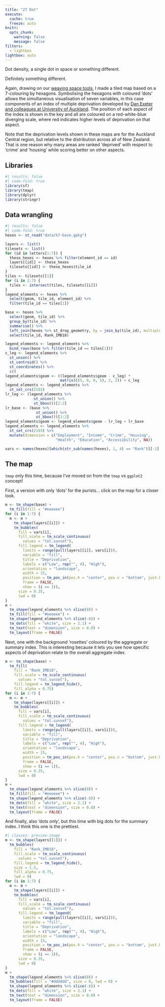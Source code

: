 ```yaml
---
title: "27 Dot"
execute: 
  cache: true
  freeze: auto
knitr:
  opts_chunk: 
    warning: false
    message: false
filters:
  - lightbox
lightbox: auto
---
```


Dot density, a single dot in space or something different.

Definitely something different.

Again, drawing on our [weaving space tools](https://github.com/DOSull/weaving-space), I made a tiled map based on a 7-colouring by hexagons. Symbolising the hexagons with coloured 'dots' allows the simultaneous visualisation of seven variables, in this case components of an index of multiple deprivation developed by [Dan Exeter and colleagues at University of Auckland](https://journals.plos.org/plosone/article?id=10.1371/journal.pone.0181260). The position of each aspect of the index is shown in the key and all are coloured on a red-white-blue diverging scale, where red indicates higher levels of deprivation on that aspect. 

Note that the deprivation levels shown in these maps are for the Auckland Central region, but relative to the distribution across all of New Zealand. That is one reason why many areas are ranked 'deprived' with respect to 'crime' and 'housing' while scoring better on other aspects.

## Libraries
```r
#| results: false
#| code-fold: true
library(sf)
library(tmap)
library(dplyr)
library(stringr)
```

## Data wrangling
```r
#| results: false
#| code-fold: true
hexes <- st_read("data/h7-base.gpkg")

layers <- list()
tilesets <- list()
for (id in letters[1:7]) {
  these_hexes <- hexes %>% filter(element_id == id)
  layers[[id]] <- these_hexes 
  tilesets[[id]] <- these_hexes$tile_id
}
tiles <- tilesets[[1]]
for (i in 2:7) {
  tiles <- intersect(tiles, tilesets[[i]])
}
legend_elements <- hexes %>% 
  select(geom, tile_id, element_id) %>%
  filter(tile_id == tiles[1])

base <- hexes %>% 
  select(geom, tile_id) %>%
  group_by(tile_id) %>%
  summarise() %>%
  left_join(hexes %>% st_drop_geometry, by = join_by(tile_id), multiple = "first") %>%
  select(tile_id, Rank_IMD18)

legend_elements <- legend_elements %>%
  bind_rows(base %>% filter(tile_id == tiles[1]))
c_leg <- legend_elements %>% 
  st_union() %>%
  st_centroid() %>%
  st_coordinates() %>%
  c()
legend_elements$geom <- ((legend_elements$geom - c_leg) * 
                         matrix(c(5, 0, 0, 5), 2, 2)) + c_leg
legend_elements <- legend_elements %>%
  st_set_crs(2193)
lr_leg <- (legend_elements %>%
             st_union() %>%
             st_bbox())[1:2]
lr_base <- (base %>% 
              st_union() %>%
              st_bbox())[1:2]
legend_elements$geom <- legend_elements$geom - lr_leg + lr_base
legend_elements <- legend_elements %>%
  st_set_crs(2193) %>%
  mutate(dimension = c("Employment", "Income", "Crime", "Housing", 
                       "Health", "Education", "Accessibility", NA))

vars <- names(hexes)[which(str_sub(names(hexes), 1, 4) == "Rank")][-1]
```

## The map
`tmap` only this time, because I've moved on from the `tmap` _vs_ `ggplot2` concept!

First, a version with only 'dots' for the purists... click on the map for a closer look.

```r
m <- tm_shape(base) +
  tm_fill(fill = "#eeeeee")
for (i in 1:7) {
  m <- m + 
    tm_shape(layers[[i]]) + 
    tm_bubbles(
      fill = vars[i], 
      fill.scale = tm_scale_continuous(
        values = "tol.sunset"),
      fill.legend = tm_legend(
        limits = range(pull(layers[[i]], vars[i])),
        variable = "fill",
        title = "Deprivation",
        labels = c("Low", rep("", 4), "High"),
        orientation = "landscape",
        width = 15,
        position = tm_pos_in(pos.h = "center", pos.v = "bottom", just.h = 1),
        frame = FALSE,
        show = (i == 1)),
      size = 0.35,
      lwd = 0)
}
m + 
  tm_shape(legend_elements %>% slice(8)) +
  tm_fill(fill = "#eeeeee") +
  tm_shape(legend_elements %>% slice(-8)) +
  tm_dots(fill = "white", size = 2.1) + 
  tm_text(text = "dimension", size = 0.8) +
  tm_layout(frame = FALSE)
```

Next, one with the background 'rosettes' coloured by the aggregate or summary index. This is interesting because it lets you see how specific aspects of deprivation relate to the overall aggregate index.

```r
m <- tm_shape(base) +
  tm_fill(
    fill = "Rank_IMD18", 
    fill.scale = tm_scale_continuous(
      values = "tol.sunset"),
    fill.legend = tm_legend_hide(),
    fill_alpha = 0.75)
for (i in 1:7) {
  m <- m + 
    tm_shape(layers[[i]]) + 
    tm_bubbles(
      fill = vars[i], 
      fill.scale = tm_scale_continuous(
        values = "tol.sunset"),
      fill.legend = tm_legend(
        limits = range(pull(layers[[i]], vars[i])),
        variable = "fill",
        title = "Deprivation",
        labels = c("Low", rep("", 4), "High"),
        orientation = "landscape",
        width = 15,
        position = tm_pos_in(pos.h = "center", pos.v = "bottom", just.h = 1),
        frame = FALSE,
        show = (i == 1)),
      size = 0.35,
      lwd = 0)
}
m + 
  tm_shape(legend_elements %>% slice(8)) +
  tm_fill(fill = "#eeeeee") +
  tm_shape(legend_elements %>% slice(-8)) +
  tm_dots(fill = "white", size = 2.1) + 
  tm_text(text = "dimension", size = 0.8) +
  tm_layout(frame = FALSE)
```

And finally, also 'dots only', but this time with big dots for the summary index. I think this one is the prettiest.

```r
#| classes: preview-image
m <- tm_shape(layers[[1]]) +
  tm_bubbles(
    fill = "Rank_IMD18", 
    fill.scale = tm_scale_continuous(
      values = "tol.sunset"),
    fill.legend = tm_legend_hide(),
    size = 1.5,
    fill_alpha = 0.75,
    lwd = 0)
for (i in 1:7) {
  m <- m + 
    tm_shape(layers[[i]]) + 
    tm_bubbles(
      fill = vars[i], 
      fill.scale = tm_scale_continuous(
        values = "tol.sunset"),
      fill.legend = tm_legend(
        limits = range(pull(layers[[i]], vars[i])),
        variable = "fill",
        title = "Deprivation",
        labels = c("Low", rep("", 4), "High"),
        orientation = "landscape",
        width = 15,
        position = tm_pos_in(pos.h = "center", pos.v = "bottom", just.h = 1),
        frame = FALSE,
        show = (i == 1)),
      size = 0.35,
      lwd = 0)
}
m + 
  tm_shape(legend_elements %>% slice(8)) +
  tm_bubbles(fill = "#dddddd", size = 8, lwd = 0) +
  tm_shape(legend_elements %>% slice(-8)) +
  tm_dots(fill = "white", size = 2.1) + 
  tm_text(text = "dimension", size = 0.8) +
  tm_layout(frame = FALSE)
```